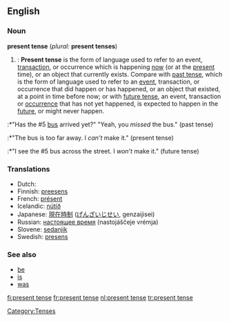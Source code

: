 ==English==

===Noun===
'''present tense''' (''plural:'' '''present tenses''')

# {{grammar}}: '''Present tense''' is the form of language used to refer to an event, [[transaction]], or occurrence which is happening [[now]] (or at the [[present]] time), or an object that currently exists. Compare with [[past tense]], which is the form of language used to refer to an [[event]], transaction, or occurrence that did happen or has happened, or an object that existed, at a point in time before now; or with [[future tense]], an event, transaction or [[occurrence]] that has not yet happened, is expected to happen in the [[future]], or might never happen.
:*"Has the #5 [[bus]] arrived yet?" "Yeah, you ''missed'' the bus." (past tense)
:*"The bus is too far away. I ''can’t'' make it." (present tense)
:*"I see the #5 bus across the street. I ''won’t'' make it." (future tense)

===Translations===
{{rfc-level|Translations at L3+ (AutoFormat would have corrected level of Translations)}}
*Dutch: {{t+|nl|tegenwoordige tijd|m}}
*Finnish: [[preesens]]
*French: [[présent]]
*Icelandic: [[nútíð]] {{f}}
*Japanese: [[現在時制]] ([[げんざいじせい]], genzaijisei)
*Russian: [[настоящее время]] (nastojáščeje vrémja) {{n}}
*Slovene: [[sedanjik]] {{m}}
*Swedish: [[presens]]

===See also===
*[[be]]
*[[is]]
*[[was]]

[[Category:Tenses]]

[[fi:present tense]]
[[fr:present tense]]
[[nl:present tense]]
[[tr:present tense]]